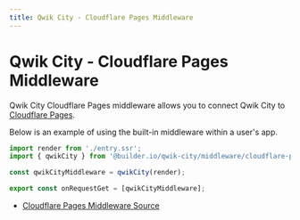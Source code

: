 ```yaml
---
title: Qwik City - Cloudflare Pages Middleware
---
```


# Qwik City - Cloudflare Pages Middleware

Qwik City Cloudflare Pages middleware allows you to connect Qwik City to [Cloudflare Pages](https://pages.cloudflare.com/).

Below is an example of using the built-in middleware within a user's app.

```typescript
import render from './entry.ssr';
import { qwikCity } from '@builder.io/qwik-city/middleware/cloudflare-pages';

const qwikCityMiddleware = qwikCity(render);

export const onRequestGet = [qwikCityMiddleware];
```

- [Cloudflare Pages Middleware Source](https://github.com/BuilderIO/qwik/tree/main/packages/qwik-city/middleware/cloudflare-pages/index.ts)
